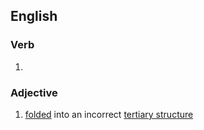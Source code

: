 ==English==

===Verb===
{{head|en|verb form}}

# {{en-past of|misfold}}

===Adjective===
{{en-adj}}

# {{lb|en|molecular biology|of a protein or nucleic acid}} [[folded]] into an incorrect [[tertiary structure]]
